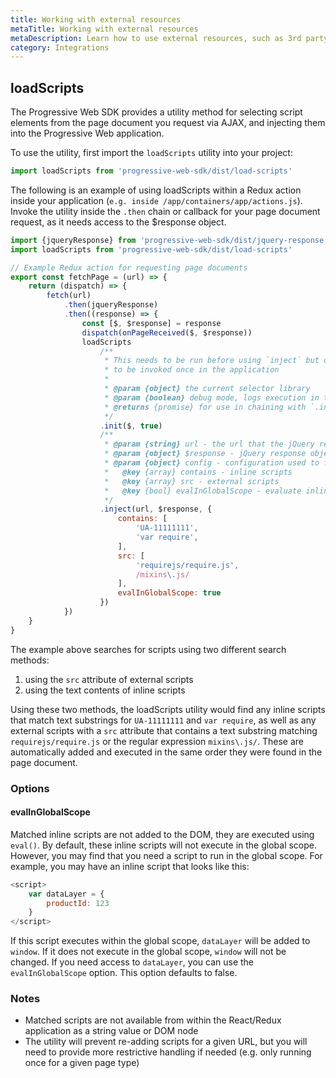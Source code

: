 ```yaml
---
title: Working with external resources
metaTitle: Working with external resources
metaDescription: Learn how to use external resources, such as 3rd party scripts, in your PWA
category: Integrations
---
```


## loadScripts

The Progressive Web SDK provides a utility method for selecting script elements from the page document you request via AJAX, and injecting them into the Progressive Web application.

To use the utility, first import the `loadScripts` utility into your project:

```javascript
import loadScripts from 'progressive-web-sdk/dist/load-scripts'
```

The following is an example of using loadScripts within a Redux action inside your application (`e.g. inside /app/containers/app/actions.js`). Invoke the utility inside the `.then` chain or callback for your page document request, as it needs access to the $response object.

```javascript
import {jqueryResponse} from 'progressive-web-sdk/dist/jquery-response'
import loadScripts from 'progressive-web-sdk/dist/load-scripts'

// Example Redux action for requesting page documents
export const fetchPage = (url) => {
    return (dispatch) => {
        fetch(url)
            .then(jqueryResponse)
            .then((response) => {
                const [$, $response] = response
                dispatch(onPageReceived($, $response))
                loadScripts
                    /**
                     * This needs to be run before using `inject` but only needs
                     * to be invoked once in the application
                     *
                     * @param {object} the current selector library
                     * @param {boolean} debug mode, logs execution in the console
                     * @returns {promise} for use in chaining with `.inject`
                     */
                    .init($, true)
                    /**
                     * @param {string} url - the url that the jQuery response is from
                     * @param {object} $response - jQuery response object from jQueryResponse
                     * @param {object} config - configuration used to find and process scripts
                     *   @key {array} contains - inline scripts
                     *   @key {array} src - external scripts
                     *   @key {bool} evalInGlobalScope - evaluate inline scripts within the global scope
                     */
                    .inject(url, $response, {
                        contains: [
                            'UA-11111111',
                            'var require',
                        ],
                        src: [
                            'requirejs/require.js',
                            /mixins\.js/
                        ],
                        evalInGlobalScope: true
                    })
            })
    }
}
```

The example above searches for scripts using two different search methods:
1. using the `src` attribute of external scripts
2. using the text contents of inline scripts

Using these two methods, the loadScripts utility would find any inline scripts that match text substrings for `UA-11111111` and `var require`, as well as any external scripts with a `src` attribute that contains a text substring matching `requirejs/require.js` or the regular expression `mixins\.js/`. These are automatically added and executed in the same order they were found in the page document.

### Options

#### evalInGlobalScope

Matched inline scripts are not added to the DOM, they are executed using `eval()`. By default, these inline scripts will not execute in the global scope. However, you may find that you need a script to run in the global scope. For example, you may have an inline script that looks like this:

```js
<script>
    var dataLayer = {
        productId: 123
    }
</script>
```

If this script executes within the global scope, `dataLayer` will be added to `window`. If it does not execute in the global scope, `window` will not be changed. If you need access to `dataLayer`, you can use the `evalInGlobalScope` option. This option defaults to false.

### Notes
- Matched scripts are not available from within the React/Redux application as a string value or DOM node
- The utility will prevent re-adding scripts for a given URL, but you will need to provide more restrictive handling if needed (e.g. only running once for a given page type)
